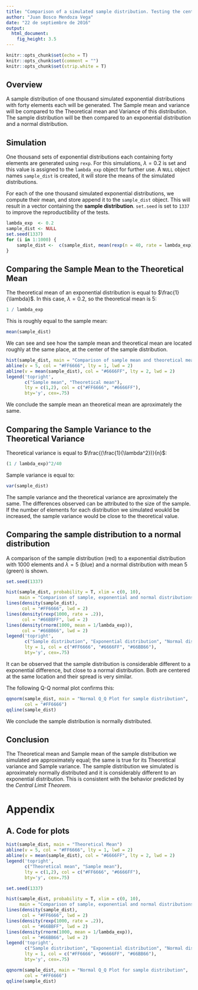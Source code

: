 ---
title: "Comparison of a simulated sample distribution. Testing the central limit theorem"
author: "Juan Bosco Mendoza Vega"
date: "22 de septiembre de 2016"
output: 
  html_document: 
    fig_height: 3.5
---

```{r setup, include=FALSE}
knitr::opts_chunk$set(echo = T)
knitr::opts_chunk$set(comment = "")
knitr::opts_chunk$set(strip.white = T)
```

## Overview

A sample distribution of one thousand simulated exponential distributions with forty elements each will be generated. The Sample mean and variance will be compared to the Theoretical mean and Variance of this distribution. The sample distribution will be then compared to an exponential distribution and a normal distribution.

## Simulation

One thousand sets of exponential distributions each containing forty elements are generated using `rexp`. For this simulations, $\lambda = 0.2$ is set and this value is assigned to the `lambda_exp` object for further use. A `NULL` object names `sample_dist` is created, it will store the means of the simulated distributions.

For each of the one thousand simulated exponential distributions, we compute their mean, and store append it to the `sample_dist` object. This will result in a vector containing the **sample distribution**. `set.seed` is set to `1337` to improve the reproductibility of the tests.

```{r}
lambda_exp  <- 0.2
sample_dist <- NULL
set.seed(1337)
for (i in 1:1000) {
    sample_dist <-  c(sample_dist, mean(rexp(n = 40, rate = lambda_exp)))
}
```

## Comparing the Sample Mean to the Theoretical Mean

The theoretical mean of an exponential distribution is equal to $\frac{1}{\lambda}$. In this case, $\lambda = 0.2$, so the theoretical mean is 5:

```{r}
1 / lambda_exp
```

This is roughly equal to the sample mean:
```{r}
mean(sample_dist)
```

We can see and see how the sample mean and theoretical mean are located roughly at the same place, at the center of the sample distribution.

```{r, echo = F}
hist(sample_dist, main = "Comparison of sample mean and theoretical mean")
abline(v = 5, col = "#FF6666", lty = 1, lwd = 2)
abline(v = mean(sample_dist), col = "#6666FF", lty = 2, lwd = 2)
legend('topright', 
       c("Sample mean", "Theoretical mean"), 
       lty = c(1,2), col = c("#FF6666", "#6666FF"), 
       bty='y', cex=.75)
```

We conclude the sample mean an theoretical mean are aproximately the same.

## Comparing the Sample Variance to the Theoretical Variance

Theoretical variance is equal to $\frac{(\frac{1}{\lambda^2})}{n}$:

```{r}
(1 / lambda_exp)^2/40
```

Sample variance is equal to:

```{r}
var(sample_dist)
```
The sample variance and the theoretical variance are aproximately the same. The differences observed can be attributed to the size of the sample. If the number of elements for each distribution we simulated woukld be increased, the sample variance would be close to the theoretical value.

## Comparing the sample distribution to a normal distribution
A comparison of the sample distribution (red) to a exponential distribution with 1000 elements and $\lambda = 5$ (blue) and a normal distribution with mean 5 (green) is shown.

```{r, echo = F}
set.seed(1337)

hist(sample_dist, probability = T, xlim = c(0, 10),
     main = "Comparison of sample, exponential and normal distributions")
lines(density(sample_dist), 
      col = "#FF6666", lwd = 2)
lines(density(rexp(1000, rate = .2)), 
      col = "#66BBFF", lwd = 2)
lines(density(rnorm(1000, mean = 1/lambda_exp)), 
      col = "#66BB66", lwd = 2)
legend('topright', 
       c("Sample distribution", "Exponential distribution", "Normal distribution"), 
       lty = 1, col = c("#FF6666", "#6666FF", "#66BB66"), 
       bty='y', cex=.75)
```

It can be observed that the sample distribution is considerable different to a exponential difference, but close to a normal distribution. Both are centered at the same location and their spread is very similar.

The following Q-Q normal plot confirms this:
```{r, echo = F}
qqnorm(sample_dist, main = "Normal Q_Q Plot for sample distribution", 
       col = "#FF6666")
qqline(sample_dist)
```


We conclude the sample distribution is normally distributed.

## Conclusion

The Theoretical mean and Sample mean of the sample distribution we simulated are approximately equal; the same is true for its Theoretical variance and Sample variance. The sample distribution we simulated is aproximately normally distributed and it is considerably different to an exponential distribution. This is consistent with the behavior predicted by the *Central Limit Theorem*.


# Appendix

## A. Code for plots

```{r, echo = T, eval = F}
hist(sample_dist, main = "Theoretical Mean")
abline(v = 5, col = "#FF6666", lty = 1, lwd = 2)
abline(v = mean(sample_dist), col = "#6666FF", lty = 2, lwd = 2)
legend('topright', 
       c("Theoretical mean", "Sample mean"), 
       lty = c(1,2), col = c("#FF6666", "#6666FF"), 
       bty='y', cex=.75)

set.seed(1337)

hist(sample_dist, probability = T, xlim = c(0, 10),
     main = "Comparison of sample, exponential and normal distributions")
lines(density(sample_dist), 
      col = "#FF6666", lwd = 2)
lines(density(rexp(1000, rate = .2)), 
      col = "#66BBFF", lwd = 2)
lines(density(rnorm(1000, mean = 1/lambda_exp)), 
      col = "#66BB66", lwd = 2)
legend('topright', 
       c("Sample distribution", "Exponential distribution", "Normal distribution"), 
       lty = 1, col = c("#FF6666", "#6666FF", "#66BB66"), 
       bty='y', cex=.75)

qqnorm(sample_dist, main = "Normal Q_Q Plot for sample distribution", 
       col = "#FF6666")
qqline(sample_dist)
```

